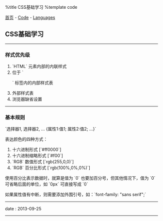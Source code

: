 %title CSS基础学习
%template code

[[../../index|首页]] - [[../index|Code]] - [[index|Languages]]
==CSS基础学习==
----
===样式优先级===

# `HTML` 元素内部的内联样式
# 位于 `<head>` 标签内的内部样式表
# 外部样式表
# 浏览器缺省设置
----
===基本规则===

`选择器1, 选择器2, ... {属性1:值1; 属性2:值2; ...}`

表达颜色的四种方式：
# 十六进制形式 [`#ff0000`]
# 十六进制缩略形式 [`#f00`]
# `RGB` 数值形式 [`rgb(255,0,0)`]
# `RGB` 百分比形式 [`rgb(100%,0%,0%)`]

使用百分比表示数据时，就算是值为 `0` 也要加百分号，但其他情况下，值为 `0` 可省略后面的单位，如 `0px` 可直接写成 `0`

如果属性值有中断，则需要添加外围引号，如：`font-family: "sans serif";`
----
<red>date</red> : 2013-09-25
----
